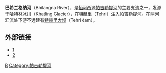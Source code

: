 '''巴希兰格纳河'''（Bhilangna River），是[[恒河|恒河]]西源[[帕吉勒提河|帕吉勒提河]]的主要支流之一，发源于[[哈特林冰川|哈特林冰川]]（Khatling Glacier），在[[特赫里|特赫里]]（Tehri）注入帕吉勒提河。在两河汇流处下游不远建有[[特赫里大坝|特赫里大坝]]（Tehri dam）。

==外部链接==
*[https://web.archive.org/web/20070213072948/http://gov.ua.nic.in/uttaranchaltourism/rafting.html]
*[https://web.archive.org/web/20080513153703/http://www.adventure-cultural-tours.com/uttranchal-treks.html]

[[Category:北阿坎德邦河流|B]]
[[Category:帕吉勒提河|Category:帕吉勒提河]]